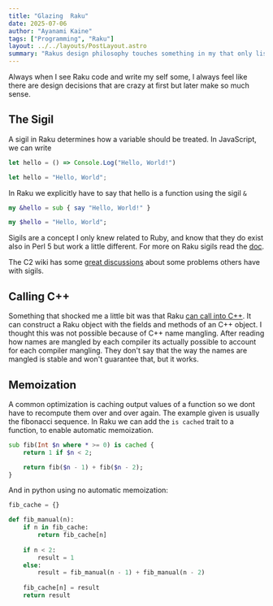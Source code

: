 ```yaml
---
title: "Glazing  Raku"
date: 2025-07-06
author: "Ayanami Kaine"
tags: ["Programming", "Raku"]
layout: ../../layouts/PostLayout.astro
summary: "Rakus design philosophy touches something in my that only lisp before did."
---
```


Always when I see Raku code and write my self some, I always feel like there are design decisions that are crazy at first but later make so much sense.

## The Sigil

A sigil in Raku determines how a variable should be treated. In JavaScript, we can write 

```js
let hello = () => Console.Log("Hello, World!")
```

```js
let hello = "Hello, World";
```

In Raku we explicitly have to say that hello is a function using the sigil `&`

```raku
my &hello = sub { say "Hello, World!" }
```

```raku
my $hello = "Hello, World";
```

Sigils are a concept I only knew related to Ruby, and know that they do exist also in Perl 5 but work a little different. For more on Raku sigils read the [doc](https://docs.raku.org/language/variables#Sigils).

The C2 wiki has some [great discussions](https://wiki.c2.com/?TheProblemWithSigils) about some problems others have with sigils. 

## Calling C++

Something that shocked me a little bit was that Raku [can call into C++](https://github.com/rakudo/rakudo/blob/main/t/04-nativecall/13-cpp-mangling.t). 
It can construct a Raku object with the fields and methods of an C++ object.
I thought this was not possible because of C++ name mangling. After reading how
names are mangled by each compiler its actually possible to account for each compiler 
mangling. They don't say that the way the names are mangled is stable and won't guarantee
that, but it works. 

## Memoization

A common optimization is caching output values of a function so we dont have to recompute them over and over again. The example given is usually the fibonacci sequence. In Raku we can add the `is cached` trait to a function, to enable automatic memoization.

```raku
sub fib(Int $n where * >= 0) is cached {
    return 1 if $n < 2;

    return fib($n - 1) + fib($n - 2);
}
```

And in python using no automatic memoization:

```python
fib_cache = {}

def fib_manual(n):
    if n in fib_cache:
        return fib_cache[n]
    
    if n < 2:
        result = 1
    else:
        result = fib_manual(n - 1) + fib_manual(n - 2)
    
    fib_cache[n] = result
    return result
```